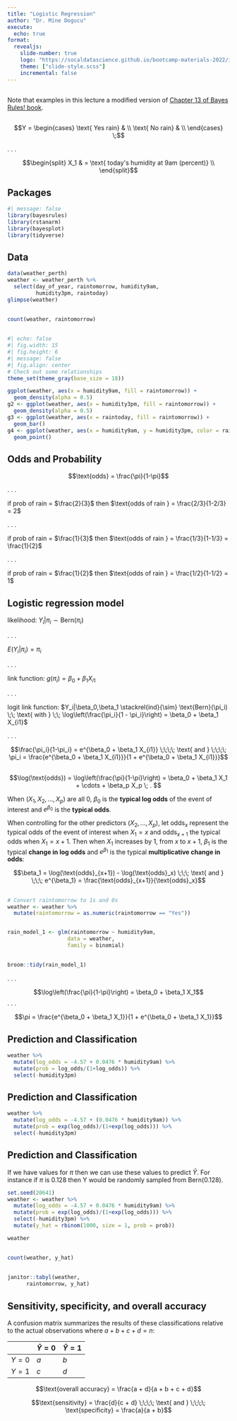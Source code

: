 ```yaml
---
title: "Logistic Regression"
author: "Dr. Mine Dogucu"
execute:
  echo: true
format: 
  revealjs:
    slide-number: true
    logo: "https://socaldatascience.github.io/bootcamp-materials-2022/img/socalds-logo.png"
    theme: ["slide-style.scss"]
    incremental: false
---
```


##

Note that examples in this lecture a modified version of [Chapter 13 of Bayes Rules! book](https://www.bayesrulesbook.com/chapter-13.html).


##

$$Y = \begin{cases}
\text{ Yes rain} & \\
\text{ No rain} & \\
\end{cases} \;$$

. . .

$$\begin{split}
X_1 & = \text{ today's humidity at 9am (percent)} \\
\end{split}$$


## Packages

```r
#| message: false
library(bayesrules)
library(rstanarm)
library(bayesplot)
library(tidyverse)


```


## Data

```r
data(weather_perth)
weather <- weather_perth %>%
  select(day_of_year, raintomorrow, humidity9am,
         humidity3pm, raintoday)
glimpse(weather)
```
##

```r
count(weather, raintomorrow)
```


##

```r
#| echo: false
#| fig.width: 15
#| fig.height: 6
#| message: false
#| fig.align: center
# Check out some relationships
theme_set(theme_gray(base_size = 18))

ggplot(weather, aes(x = humidity9am, fill = raintomorrow)) + 
  geom_density(alpha = 0.5)
g2 <- ggplot(weather, aes(x = humidity3pm, fill = raintomorrow)) + 
  geom_density(alpha = 0.5)
g3 <- ggplot(weather, aes(x = raintoday, fill = raintomorrow)) + 
  geom_bar()
g4 <- ggplot(weather, aes(x = humidity9am, y = humidity3pm, color = raintomorrow)) + 
  geom_point()
```

## Odds and Probability

$$\text{odds} = \frac{\pi}{1-\pi}$$

. . .

if prob of rain = $\frac{2}{3}$ then $\text{odds of rain } = \frac{2/3}{1-2/3} = 2$

. . .

if prob of rain = $\frac{1}{3}$ then $\text{odds of rain } = \frac{1/3}{1-1/3} = \frac{1}{2}$

. . .

if prob of rain = $\frac{1}{2}$ then  $\text{odds of rain } = \frac{1/2}{1-1/2} = 1$



## Logistic regression model 

likelihood: $Y_i | \pi_i \sim \text{Bern}(\pi_i)$

. . .

$E(Y_i|\pi_i) = \pi_i$

. . .

link function: $g(\pi_i) = \beta_0 + \beta_1 X_{i1}$

. . .

logit link function: $Y_i|\beta_0,\beta_1 \stackrel{ind}{\sim} \text{Bern}(\pi_i) \;\; \text{ with } \;\; \log\left(\frac{\pi_i}{1 - \pi_i}\right) = \beta_0 + \beta_1 X_{i1}$

. . .

$$\frac{\pi_i}{1-\pi_i} = e^{\beta_0 + \beta_1 X_{i1}}
\;\;\;\; \text{ and } \;\;\;\;
\pi_i = \frac{e^{\beta_0 + \beta_1 X_{i1}}}{1 + e^{\beta_0 + \beta_1 X_{i1}}}$$

##

$$\log(\text{odds}) = \log\left(\frac{\pi}{1-\pi}\right) = \beta_0 + \beta_1 X_1 + \cdots + \beta_p X_p \; . $$

When $(X_1,X_2,\ldots,X_p)$ are all 0, $\beta_0$ is the __typical log odds__ of the event of interest and $e^{\beta_0}$ is the __typical odds__.

When controlling for the other predictors $(X_2,\ldots,X_p)$, let $\text{odds}_x$ represent the typical odds of the event of interest when $X_1 = x$ and $\text{odds}_{x+1}$ the typical odds when $X_1 = x + 1$. Then when $X_1$ increases by 1, from $x$ to $x + 1$, $\beta_1$ is the typical __change in log odds__ and $e^{\beta_1}$ is the typical __multiplicative change in odds__:

$$\beta_1 = \log(\text{odds}_{x+1}) - \log(\text{odds}_x)
\;\;\; \text{ and } \;\;\; e^{\beta_1} = \frac{\text{odds}_{x+1}}{\text{odds}_x}$$


##


```r
# Convert raintomorrow to 1s and 0s
weather <- weather %>% 
  mutate(raintomorrow = as.numeric(raintomorrow == "Yes"))


rain_model_1 <- glm(raintomorrow ~ humidity9am,
                   data = weather,
                   family = binomial)
```

## 

```r
broom::tidy(rain_model_1)
```

. . .

$$\log\left(\frac{\pi}{1-\pi}\right) = \beta_0 + \beta_1 X_1$$
. . . 

$$\pi = \frac{e^{\beta_0 + \beta_1 X_1}}{1 + e^{\beta_0 + \beta_1 X_1}}$$

## Prediction and Classification

```r
weather %>% 
  mutate(log_odds = -4.57 + 0.0476 * humidity9am) %>% 
  mutate(prob = log_odds/(1+log_odds)) %>% 
  select(-humidity3pm)
```

## Prediction and Classification

```r
weather %>% 
  mutate(log_odds = -4.57 + (0.0476 * humidity9am)) %>% 
  mutate(prob = exp(log_odds)/(1+exp(log_odds))) %>% 
  select(-humidity3pm)
```

## Prediction and Classification

If we have values for $\pi$ then we can use these values to predict $\hat Y$. 
For instance if $\pi$ is 0.128 then Y would be randomly sampled from $\text{Bern}(0.128)$.

```r
set.seed(20641)
weather <- weather %>% 
  mutate(log_odds = -4.57 + 0.0476 * humidity9am) %>% 
  mutate(prob = exp(log_odds)/(1+exp(log_odds))) %>% 
  select(-humidity3pm) %>% 
  mutate(y_hat = rbinom(1000, size = 1, prob = prob))

weather
```

##

```r
count(weather, y_hat)
```


##

```r
janitor::tabyl(weather,
      raintomorrow, y_hat)
```


## Sensitivity, specificity, and overall accuracy

A confusion matrix summarizes the results of these classifications relative to the actual observations where $a + b + c + d = n$:

<div align="center">


|         | $\hat{Y} = 0$ | $\hat{Y} = 1$ |
|---------|---------------|---------------|
| $Y = 0$ | $a$           | $b$           |
| $Y = 1$ | $c$           | $d$           |


 

$$\text{overall accuracy} = \frac{a + d}{a + b + c + d}$$    

$$\text{sensitivity} = \frac{d}{c + d}
\;\;\;\; \text{ and } \;\;\;\;
\text{specificity} = \frac{a}{a + b}$$
